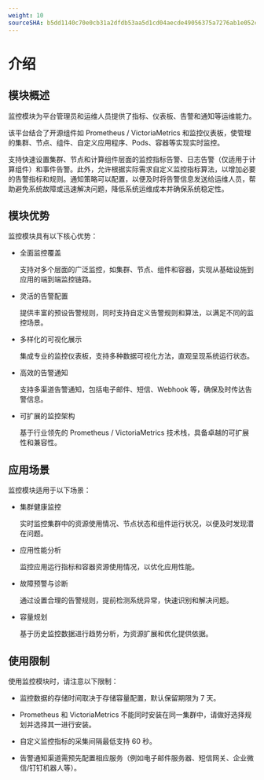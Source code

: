 ```yaml
---
weight: 10
sourceSHA: b5dd1140c70e0cb31a2dfdb53aa5d1cd04aecde49056375a7276ab1e052cd852
---
```


# 介绍

## 模块概述

监控模块为平台管理员和运维人员提供了指标、仪表板、告警和通知等运维能力。

该平台结合了开源组件如 Prometheus / VictoriaMetrics 和监控仪表板，使管理的集群、节点、组件、自定义应用程序、Pods、容器等实现实时监控。

支持快速设置集群、节点和计算组件层面的监控指标告警、日志告警（仅适用于计算组件）和事件告警。此外，允许根据实际需求自定义监控指标算法，以增加必要的告警指标和规则。通知策略可以配置，以便及时将告警信息发送给运维人员，帮助避免系统故障或迅速解决问题，降低系统运维成本并确保系统稳定性。

## 模块优势

监控模块具有以下核心优势：

- 全面监控覆盖

  支持对多个层面的广泛监控，如集群、节点、组件和容器，实现从基础设施到应用的端到端监控链路。

- 灵活的告警配置

  提供丰富的预设告警规则，同时支持自定义告警规则和算法，以满足不同的监控场景。

- 多样化的可视化展示

  集成专业的监控仪表板，支持多种数据可视化方法，直观呈现系统运行状态。

- 高效的告警通知

  支持多渠道告警通知，包括电子邮件、短信、Webhook 等，确保及时传达告警信息。

- 可扩展的监控架构

  基于行业领先的 Prometheus / VictoriaMetrics 技术栈，具备卓越的可扩展性和兼容性。

## 应用场景

监控模块适用于以下场景：

- 集群健康监控

  实时监控集群中的资源使用情况、节点状态和组件运行状况，以便及时发现潜在问题。

- 应用性能分析

  监控应用运行指标和容器资源使用情况，以优化应用性能。

- 故障预警与诊断

  通过设置合理的告警规则，提前检测系统异常，快速识别和解决问题。

- 容量规划

  基于历史监控数据进行趋势分析，为资源扩展和优化提供依据。

## 使用限制

使用监控模块时，请注意以下限制：

- 监控数据的存储时间取决于存储容量配置，默认保留期限为 7 天。

- Prometheus 和 VictoriaMetrics 不能同时安装在同一集群中，请做好选择规划并选择其一进行安装。

- 自定义监控指标的采集间隔最低支持 60 秒。

- 告警通知渠道需预先配置相应服务（例如电子邮件服务器、短信网关、企业微信/钉钉机器人等）。

